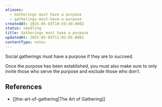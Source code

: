```yaml
---
aliases:
  - Gatherings must have a purpose
  - gatherings-must-have-a-purpose
createdAt: 2025-05-03T10:59:49.000Z
status: seedling
title: Gatherings must have a purpose
updatedAt: 2025-05-03T11:02:05.000Z
contentType: notes
---
```

Social gatherings must have a purpose if they are to succeed.

Once the purpose has been established, you must also make sure to only invite those who serve the purpose and exclude those who don’t.

## References

- [[the-art-of-gathering|The Art of Gathering]]

